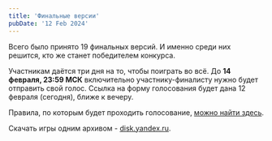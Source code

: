 ```yaml
---
title: 'Финальные версии'
pubDate: '12 Feb 2024'
---
```



Всего было принято 19 финальных версий. И именно среди них решится, кто же станет победителем конкурса.

Участникам даётся три дня на то, чтобы поиграть во всё. До **14 февраля, 23:59 МСК** включительно участнику-финалисту нужно будет отправить свой голос.
Ссылка на форму голосования будет дана 12 февраля (сегодня), ближе к вечеру.

Правила, по которым будет проходить голосование, [можно найти здесь](/page/rules/#️-итоги-конкурса).

Скачать игры одним архивом - [disk.yandex.ru](https://disk.yandex.ru/d/zAVq5W9cEMJ7fw).

<GamesData />
